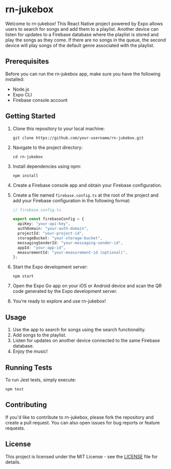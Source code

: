 # rn-jukebox

Welcome to rn-jukebox! This React Native project powered by Expo allows users to search for songs and add them to a playlist. Another device can listen for updates to a Firebase database where the playlist is stored and play the songs as they come. If there are no songs in the queue, the second device will play songs of the default genre associated with the playlist.

## Prerequisites

Before you can run the rn-jukebox app, make sure you have the following installed:

- Node.js
- Expo CLI
- Firebase console account

## Getting Started

1. Clone this repository to your local machine:

   ```
   git clone https://github.com/your-username/rn-jukebox.git
   ```

2. Navigate to the project directory:

   ```
   cd rn-jukebox
   ```

3. Install dependencies using npm:

   ```
   npm install
   ```

4. Create a Firebase console app and obtain your Firebase configuration.

5. Create a file named `firebase.config.ts` at the root of the project and add your Firebase configuration in the following format:

   ```typescript
   // firebase.config.ts

   export const firebaseConfig = {
     apiKey: "your-api-key",
     authDomain: "your-auth-domain",
     projectId: "your-project-id",
     storageBucket: "your-storage-bucket",
     messagingSenderId: "your-messaging-sender-id",
     appId: "your-app-id",
     measurementId: "your-measurement-id (optional)",
   };
   ```

6. Start the Expo development server:

   ```
   npm start
   ```

7. Open the Expo Go app on your iOS or Android device and scan the QR code generated by the Expo development server.

8. You're ready to explore and use rn-jukebox!

## Usage

1. Use the app to search for songs using the search functionality.
2. Add songs to the playlist.
3. Listen for updates on another device connected to the same Firebase database.
4. Enjoy the music!

## Running Tests

To run Jest tests, simply execute:

```
npm test
```

## Contributing

If you'd like to contribute to rn-jukebox, please fork the repository and create a pull request. You can also open issues for bug reports or feature requests.

## License

This project is licensed under the MIT License - see the [LICENSE](LICENSE) file for details.
